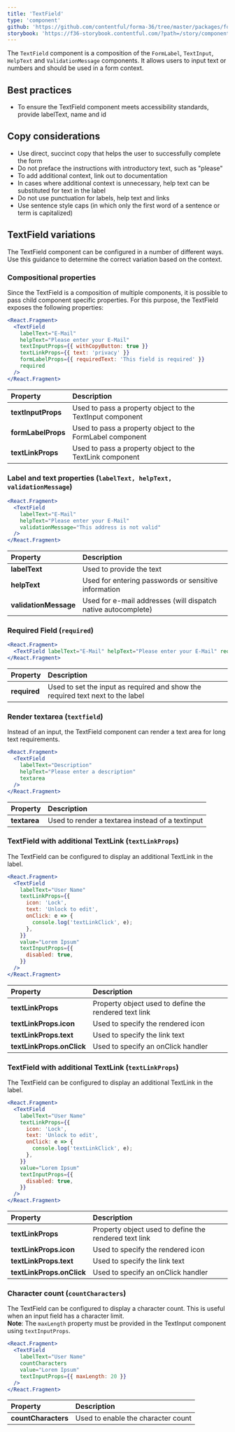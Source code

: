 ```yaml
---
title: 'TextField'
type: 'component'
github: 'https://github.com/contentful/forma-36/tree/master/packages/forma-36-react-components/src/components/TextField'
storybook: 'https://f36-storybook.contentful.com/?path=/story/components-textfield--default'
---
```


The `TextField` component is a composition of the `FormLabel`, `TextInput`, `HelpText` and `ValidationMessage` components.
It allows users to input text or numbers and should be used in a form context.

## Best practices

- To ensure the TextField component meets accessibility standards, provide labelText, name and id

## Copy considerations

- Use direct, succinct copy that helps the user to successfully complete the form
- Do not preface the instructions with introductory text, such as "please"
- To add additional context, link out to documentation
- In cases where additional context is unnecessary, help text can be substituted for text in the label 
- Do not use punctuation for labels, help text and links
- Use sentence style caps (in which only the first word of a sentence or term is capitalized)

## TextField variations

The TextField component can be configured in a number of different ways. Use this guidance to determine the correct variation based on the context. 

### Compositional properties

Since the TextField is a composition of multiple components, it is possible to pass child component specific properties. 
For this purpose, the TextField exposes the following properties:

```jsx
<React.Fragment>
  <TextField
    labelText="E-Mail"
    helpText="Please enter your E-Mail"
    textInputProps={{ withCopyButton: true }}
    textLinkProps={{ text: 'privacy' }}
    formLabelProps={{ requiredText: 'This field is required' }}
    required
  />
</React.Fragment>
```

| Property           | Description                                               |
| :----------------- | :-------------------------------------------------------- |
| **textInputProps** | Used to pass a property object to the TextInput component |
| **formLabelProps** | Used to pass a property object to the FormLabel component |
| **textLinkProps**  | Used to pass a property object to the TextLink component  |

### Label and text properties (`labelText, helpText, validationMessage`)

```jsx
<React.Fragment>
  <TextField
    labelText="E-Mail"
    helpText="Please enter your E-Mail"
    validationMessage="This address is not valid"
  />
</React.Fragment>
```

| Property              | Description                                                   |
| :-------------------- | :------------------------------------------------------------ |
| **labelText**         | Used to provide the text                                      |
| **helpText**          | Used for entering passwords or sensitive information          |
| **validationMessage** | Used for e-mail addresses (will dispatch native autocomplete) |

### Required Field (`required`)

```jsx
<React.Fragment>
  <TextField labelText="E-Mail" helpText="Please enter your E-Mail" required />
</React.Fragment>
```

| Property     | Description                                                                    |
| :----------- | :----------------------------------------------------------------------------- |
| **required** | Used to set the input as required and show the required text next to the label |

### Render textarea (`textfield`)

Instead of an input, the TextField component can render a text area for long text requirements.

```jsx
<React.Fragment>
  <TextField
    labelText="Description"
    helpText="Please enter a description"
    textarea
  />
</React.Fragment>
```

| Property     | Description                                      |
| :----------- | :----------------------------------------------- |
| **textarea** | Used to render a textarea instead of a textinput |

### TextField with additional TextLink (`textLinkProps`)

The TextField can be configured to display an additional TextLink in the label.

```jsx
<React.Fragment>
  <TextField
    labelText="User Name"
    textLinkProps={{
      icon: 'Lock',
      text: 'Unlock to edit',
      onClick: e => {
        console.log('textLinkClick', e);
      },
    }}
    value="Lorem Ipsum"
    textInputProps={{
      disabled: true,
    }}
  />
</React.Fragment>
```

| Property                  | Description                                           |
| :------------------------ | :---------------------------------------------------- |
| **textLinkProps**         | Property object used to define the rendered text link |
| **textLinkProps.icon**    | Used to specify the rendered icon                     |
| **textLinkProps.text**    | Used to specify the link text                         |
| **textLinkProps.onClick** | Used to specify an onClick handler                    |

### TextField with additional TextLink (`textLinkProps`)

The TextField can be configured to display an additional TextLink in the label.

```jsx
<React.Fragment>
  <TextField
    labelText="User Name"
    textLinkProps={{
      icon: 'Lock',
      text: 'Unlock to edit',
      onClick: e => {
        console.log('textLinkClick', e);
      },
    }}
    value="Lorem Ipsum"
    textInputProps={{
      disabled: true,
    }}
  />
</React.Fragment>
```

| Property                  | Description                                           |
| :------------------------ | :---------------------------------------------------- |
| **textLinkProps**         | Property object used to define the rendered text link |
| **textLinkProps.icon**    | Used to specify the rendered icon                     |
| **textLinkProps.text**    | Used to specify the link text                         |
| **textLinkProps.onClick** | Used to specify an onClick handler                    |

### Character count (`countCharacters`)

The TextField can be configured to display a character count. This is useful when an input field has a character limit.<br/>
**Note**: The `maxLength` property must be provided in the TextInput component using `textInputProps`.

```jsx
<React.Fragment>
  <TextField
    labelText="User Name"
    countCharacters
    value="Lorem Ipsum"
    textInputProps={{ maxLength: 20 }}
  />
</React.Fragment>
```

| Property            | Description                        |
| :------------------ | :--------------------------------- |
| **countCharacters** | Used to enable the character count |
